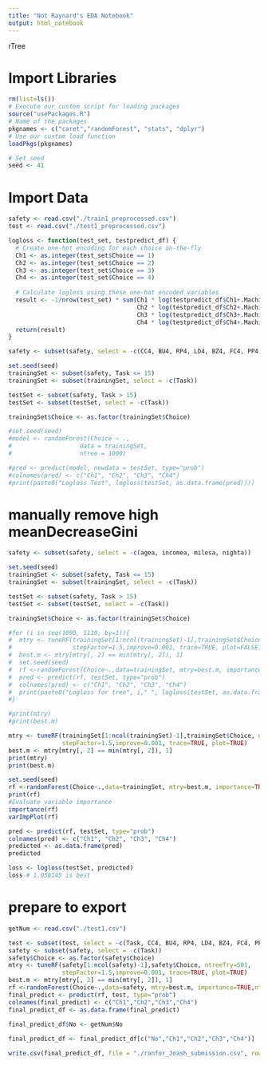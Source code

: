 ```yaml
---
title: "Not Raynard's EDA Notebook"
output: html_notebook
---
```


rTree

# Import Libraries
```r
rm(list=ls())
# Execute our custom script for loading packages
source("usePackages.R")
# Name of the packages 
pkgnames <- c("caret","randomForest", "stats", "dplyr")
# Use our custom load function
loadPkgs(pkgnames)

# Set seed
seed <- 41
```

# Import Data
```r
safety <- read.csv("./train1_preprocessed.csv")
test <- read.csv("./test1_preprocessed.csv")
```

```r
logloss <- function(test_set, testpredict_df) {
  # Create one-hot encoding for each choice on-the-fly
  Ch1 <- as.integer(test_set$Choice == 1)
  Ch2 <- as.integer(test_set$Choice == 2)
  Ch3 <- as.integer(test_set$Choice == 3)
  Ch4 <- as.integer(test_set$Choice == 4)
  
  # Calculate logloss using these one-hot encoded variables
  result <- -1/nrow(test_set) * sum(Ch1 * log(testpredict_df$Ch1+.Machine$double.eps) +
                                    Ch2 * log(testpredict_df$Ch2+.Machine$double.eps) +
                                    Ch3 * log(testpredict_df$Ch3+.Machine$double.eps) +
                                    Ch4 * log(testpredict_df$Ch4+.Machine$double.eps))
  return(result)
}
```

```r
safety <- subset(safety, select = -c(CC4, BU4, RP4, LD4, BZ4, FC4, PP4, KA4, SC4, TS4, NV4, Price4, NS2, SC1, AF3, NS2, segmentind, MA2, PP2, NV1, LB3, FP1, SC3,NV3, FC3, BZ1, PP1, CC1, TS3, LB1, FP2, TS1, LD2, milesind, LD3, KA2, NS1, LD1, NS3, RP2, AF2, yearind, FC1, FC2, MA3, TS2, CC3, PP3, BZ2, FA2, GN3, FA1, AF1, RP1, KA3, RP3, KA1, BZ3, LB2, FA3, FP3, CC2, HU4, AF4, LB4, MA4, FP4, FA4, NS4, GN4, HU2, GN1, HU3, HU1, GN2, MA1, NV2, SC2, BU1, BU2, BU3))

set.seed(seed)
trainingSet <- subset(safety, Task <= 15)
trainingSet <- subset(trainingSet, select = -c(Task))

testSet <- subset(safety, Task > 15)
testSet <- subset(testSet, select = -c(Task))

trainingSet$Choice <- as.factor(trainingSet$Choice)
```

```r
#set.seed(seed)
#model <- randomForest(Choice ~ ., 
#                   data = trainingSet,
#                   ntree = 1000)

#pred <- predict(model, newdata = testSet, type="prob")
#colnames(pred) <- c("Ch1", "Ch2", "Ch3", "Ch4")
#print(paste0("Logloss Test", logloss(testSet, as.data.frame(pred))))
```

# manually remove high meanDecreaseGini
```r
safety <- subset(safety, select = -c(agea, incomea, milesa, nighta))

set.seed(seed)
trainingSet <- subset(safety, Task <= 15)
trainingSet <- subset(trainingSet, select = -c(Task))

testSet <- subset(safety, Task > 15)
testSet <- subset(testSet, select = -c(Task))

trainingSet$Choice <- as.factor(trainingSet$Choice)
```

```r
#for (i in seq(1090, 1110, by=1)){
#  mtry <- tuneRF(trainingSet[1:ncol(trainingSet)-1],trainingSet$Choice, ntreeTry=i,
#                 stepFactor=1.5,improve=0.001, trace=TRUE, plot=FALSE)
#  best.m <- mtry[mtry[, 2] == min(mtry[, 2]), 1]
#  set.seed(seed)
#  rf <-randomForest(Choice~.,data=trainingSet, mtry=best.m, importance=TRUE,ntree=i)
#  pred <- predict(rf, testSet, type="prob")
#  colnames(pred) <- c("Ch1", "Ch2", "Ch3", "Ch4")
#  print(paste0("Logloss for tree", i," ", logloss(testSet, as.data.frame(pred))))
#}

#print(mtry)
#print(best.m)
```

```r
mtry <- tuneRF(trainingSet[1:ncol(trainingSet)-1],trainingSet$Choice, ntreeTry=1099,
               stepFactor=1.5,improve=0.001, trace=TRUE, plot=TRUE)
best.m <- mtry[mtry[, 2] == min(mtry[, 2]), 1]
print(mtry)
print(best.m)
```

```r
set.seed(seed)
rf <-randomForest(Choice~.,data=trainingSet, mtry=best.m, importance=TRUE,ntree=1099)
print(rf)
#Evaluate variable importance
importance(rf)
varImpPlot(rf)
```

```r
pred <- predict(rf, testSet, type="prob")
colnames(pred) <- c("Ch1", "Ch2", "Ch3", "Ch4")
predicted <- as.data.frame(pred)
predicted
```


```r
loss <- logloss(testSet, predicted)
loss # 1.058145 is best
```
# prepare to export
```r
getNum <- read.csv("./test1.csv")

test <- subset(test, select = -c(Task, CC4, BU4, RP4, LD4, BZ4, FC4, PP4, KA4, SC4, TS4, NV4, Price4, SC3, MA2, FP1, FP3, FP2, SC2, MA3, NS3, NS1, NS2, BU1, BU2, BU3, Urbind, ageind, AF3, LD2, BZ2, CC3, TS2, BZ1, BZ3, PP2, AF1, LD3, LB3, LB2, LB1, MA1, SC1, FA3, KA1, KA2, HU2, NV2, NV1, NV3, TS3, CC2, CC1, PP3, TS1, PP1, GN2, GN1, RP1, FC3, FC1, RP2, FC2, RP3, FA1, HU1, HU3, FA2, KA3, GN4, HU4, AF4, LB4, MA4, FP4, FA4, NS4, GN4, milesind, AF2, LD1, pparkind, regionind, segmentind, educind, nightind, GN3, Choice))
safety <- subset(safety, select = -c(Task))
safety$Choice <- as.factor(safety$Choice)
mtry <- tuneRF(safety[1:ncol(safety)-1],safety$Choice, ntreeTry=501,
               stepFactor=1.5,improve=0.001, trace=TRUE, plot=TRUE)
best.m <- mtry[mtry[, 2] == min(mtry[, 2]), 1]
rf <-randomForest(Choice~.,data=safety, mtry=best.m, importance=TRUE,ntree=501)
final_predict <- predict(rf, test, type="prob")
colnames(final_predict) <- c("Ch1","Ch2","Ch3","Ch4")
final_predict_df <- as.data.frame(final_predict)
 
final_predict_df$No <- getNum$No

final_predict_df <- final_predict_df[c("No","Ch1","Ch2","Ch3","Ch4")]

```

```r

write.csv(final_predict_df, file = "./ranfor_Joash_submission.csv", row.names = FALSE)
```


